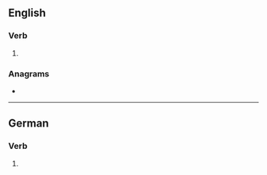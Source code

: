 ==English==

===Verb===
{{head|en|verb form}}

# {{en-archaic second-person singular of|hurt}}

===Anagrams===
* {{anagrams|en|a=ehrsttu|Hutters|hutters|shutter}}

----

==German==

===Verb===
{{head|de|verb form}}

# {{verb form of|de|huren||2|s|pret|;|2|s|sub|II}}